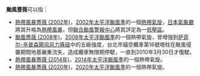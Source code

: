 {{NoteTA
|G1=TyphoonNew
|G2=TyphoonOld
|G3=Weather
}}
'''颱風薔薇'''可以指：

*[[熱帶風暴薔薇_(2002年)|熱帶風暴薔薇 (2002年)]]，[[2002年太平洋颱風季|2002年太平洋颱風季]]的一個[[熱帶氣旋|熱帶氣旋]]，[[日本氣象廳|日本氣象廳]]將其升格為[[熱帶風暴|熱帶風暴]]，但[[聯合颱風警報中心|聯合颱風警報中心]]將其評定為一[[低壓區|低壓區]]。
*[[颱風薔薇_(2008年)|颱風薔薇 (2008年)]]，[[2008年太平洋颱風季|2008年太平洋颱風季]]的一個熱帶氣旋，曾增強到[[萨菲尔-辛普森飓风风力等级|萨菲尔-辛普森飓风风力等级]]中的五級強度，台北市貓空纜車第16號塔柱在颱風侵襲期間地基嚴重流失，造成纜車無限期停駛，一直到2010年3月30日才復駛。
*[[熱帶風暴薔薇_(2014年)|熱帶風暴薔薇 (2014年)]]，[[2014年太平洋颱風季|2014年太平洋颱風季]]的一個熱帶氣旋。
*[[熱帶風暴薔薇_(2020年)|熱帶風暴薔薇 (2020年)]]，[[2020年太平洋颱風季|2020年太平洋颱風季]]的一個熱帶氣旋。

{{消歧义|cat=热带气旋消歧义}}

{{start box}}
{{succession box|[[颱風黑格比|黑格比]]|[[颱風米克拉|米克拉]]|太平洋颱風季名稱|薔薇}}
{{end box}}

{{太平洋颱風季熱帶氣旋名單}}